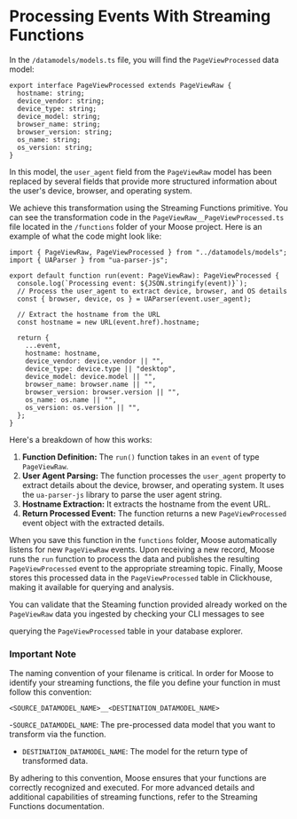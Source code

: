 # Processing Events With Streaming Functions

In the `/datamodels/models.ts` file, you will find the `PageViewProcessed` data model:

```tsx filename="moose/app/datamodels/models.ts" copy
export interface PageViewProcessed extends PageViewRaw {
  hostname: string;
  device_vendor: string;
  device_type: string;
  device_model: string;
  browser_name: string;
  browser_version: string;
  os_name: string;
  os_version: string;
}
```

In this model, the `user_agent` field from the `PageViewRaw` model has been replaced by several fields that provide more structured information about the user's device, browser, and operating system.

We achieve this transformation using the Streaming Functions primitive. You can see the transformation code in the `PageViewRaw__PageViewProcessed.ts` file located in the `/functions` folder of your Moose project. Here is an example of what the code might look like:

```tsx filename="moose/app/functions/PageViewRaw__PageViewProcessed.ts"
import { PageViewRaw, PageViewProcessed } from "../datamodels/models";
import { UAParser } from "ua-parser-js";

export default function run(event: PageViewRaw): PageViewProcessed {
  console.log(`Processing event: ${JSON.stringify(event)}`);
  // Process the user_agent to extract device, browser, and OS details
  const { browser, device, os } = UAParser(event.user_agent);

  // Extract the hostname from the URL
  const hostname = new URL(event.href).hostname;

  return {
    ...event,
    hostname: hostname,
    device_vendor: device.vendor || "",
    device_type: device.type || "desktop",
    device_model: device.model || "",
    browser_name: browser.name || "",
    browser_version: browser.version || "",
    os_name: os.name || "",
    os_version: os.version || "",
  };
}
```

Here's a breakdown of how this works:

1. **Function Definition:** The `run()` function takes in an `event` of type `PageViewRaw`.
2. **User Agent Parsing:** The function processes the `user_agent` property to extract details about the device, browser, and operating system. It uses the `ua-parser-js` library to parse the user agent string.
3. **Hostname Extraction:** It extracts the hostname from the event URL.
4. **Return Processed Event:** The function returns a new `PageViewProcessed` event object with the extracted details.

When you save this function in the `functions` folder, Moose automatically listens for new `PageViewRaw` events. Upon receiving a new record, Moose runs the `run` function to process the data and publishes the resulting `PageViewProcessed` event to the appropriate streaming topic. Finally, Moose stores this processed data in the `PageViewProcessed` table in Clickhouse, making it available for querying and analysis.

You can validate that the Steaming function provided already worked on the `PageViewRaw` data you ingested by checking your CLI messages to see

querying the `PageViewProcessed` table in your database explorer.

### Important Note

The naming convention of your filename is critical. In order for Moose to identify your streaming functions, the file you define your function in must follow this convention:

```
<SOURCE_DATAMODEL_NAME>__<DESTINATION_DATAMODEL_NAME>

```

-`SOURCE_DATAMODEL_NAME`: The pre-processed data model that you want to transform via the function.

- `DESTINATION_DATAMODEL_NAME`: The model for the return type of transformed data.

By adhering to this convention, Moose ensures that your functions are correctly recognized and executed. For more advanced details and additional capabilities of streaming functions, refer to the Streaming Functions documentation.

